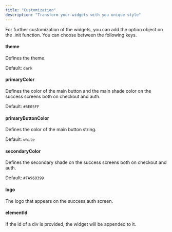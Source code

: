 ```yaml
---
title: "Customization"
description: "Transform your widgets with you unique style"
---
```


For further customization of the widgets, you can add the option object on the .init function. You can choose between the following keys.

#### theme

Defines the theme.

Default:
`dark`

#### primaryColor

Defines the color of the main button and the main shade color on the success screens both on checkout and auth.

Default:
`#6E05FF`

#### primaryButtonColor

Defines the color of the main button string.

Default:
`white`

#### secondaryColor

Defines the secondary shade on the success screens both on checkout and auth.

Default:
`#FA960399`

#### logo

The logo that appears on the success auth screen.

#### elementId

If the id of a div is provided, the widget will be appended to it.
